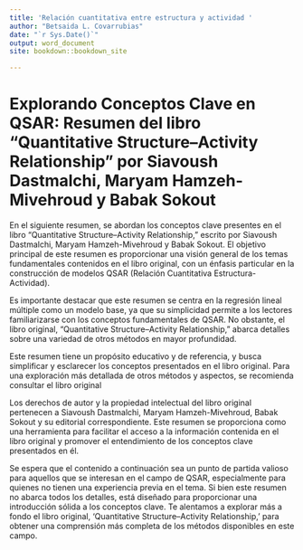 ```yaml
--- 
title: 'Relación cuantitativa entre estructura y actividad '
author: "Betsaida L. Covarrubias"
date: "`r Sys.Date()`"
output: word_document
site: bookdown::bookdown_site

---
```


# Explorando Conceptos Clave en QSAR: Resumen del libro "Quantitative Structure–Activity Relationship" por Siavoush Dastmalchi, Maryam Hamzeh-Mivehroud y Babak Sokout

En el siguiente resumen, se abordan los conceptos clave presentes en el libro "Quantitative Structure–Activity Relationship," escrito por Siavoush Dastmalchi, Maryam Hamzeh-Mivehroud y Babak Sokout. El objetivo principal de este resumen es proporcionar una visión general de los temas fundamentales contenidos en el libro original, con un énfasis particular en la construcción de modelos QSAR (Relación Cuantitativa Estructura-Actividad).

Es importante destacar que este resumen se centra en la regresión lineal múltiple como un modelo base, ya que su simplicidad permite a los lectores familiarizarse con los conceptos fundamentales de QSAR. No obstante, el libro original, "Quantitative Structure–Activity Relationship," abarca detalles sobre una variedad de otros métodos en mayor profundidad.

Este resumen tiene un propósito educativo y de referencia, y busca simplificar y esclarecer los conceptos presentados en el libro original. Para una exploración más detallada de otros métodos y aspectos, se recomienda consultar el libro original

Los derechos de autor y la propiedad intelectual del libro original pertenecen a Siavoush Dastmalchi, Maryam Hamzeh-Mivehroud, Babak Sokout y su editorial correspondiente. Este resumen se proporciona como una herramienta para facilitar el acceso a la información contenida en el libro original y promover el entendimiento de los conceptos clave presentados en él.

Se espera que el contenido a continuación sea un punto de partida valioso para aquellos que se interesan en el campo de QSAR, especialmente para quienes no tienen una experiencia previa en el tema. Si bien este resumen no abarca todos los detalles, está diseñado para proporcionar una introducción sólida a los conceptos clave. Te alentamos a explorar más a fondo el libro original, 'Quantitative Structure–Activity Relationship,' para obtener una comprensión más completa de los métodos disponibles en este campo.
